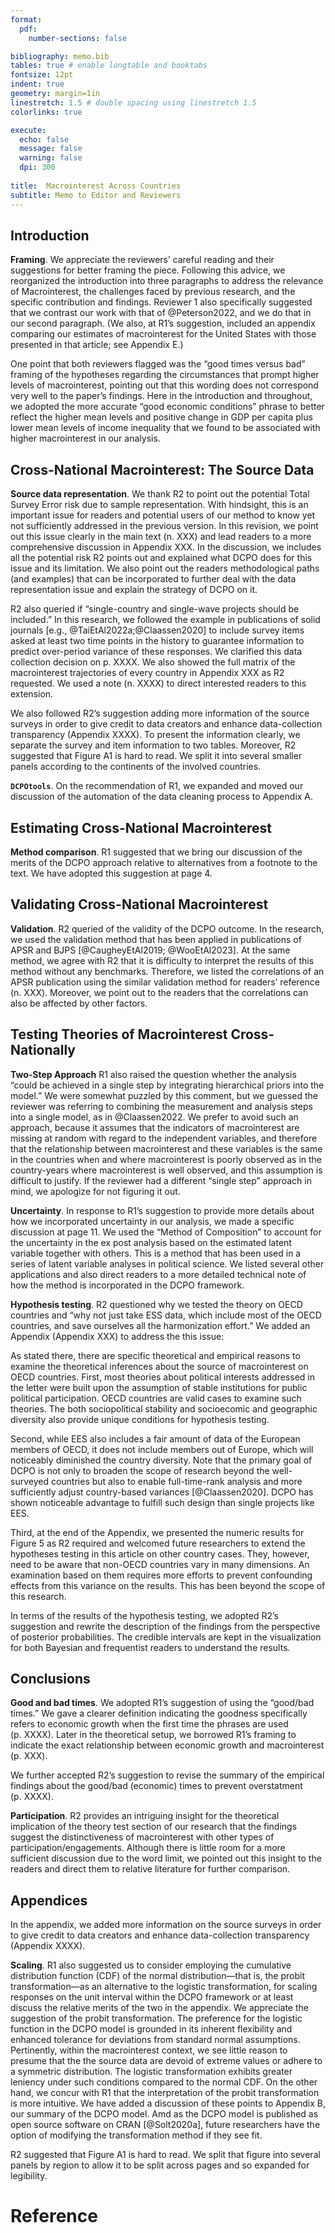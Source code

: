 ```yaml
---
format:
  pdf:
    number-sections: false

bibliography: memo.bib
tables: true # enable longtable and booktabs
fontsize: 12pt
indent: true
geometry: margin=1in
linestretch: 1.5 # double spacing using linestretch 1.5
colorlinks: true

execute:
  echo: false
  message: false
  warning: false
  dpi: 300
    
title:  Macrointerest Across Countries
subtitle: Memo to Editor and Reviewers
---
```


## Introduction {.unnumbered}
**Framing**.
We appreciate the reviewers' careful reading and their suggestions for better framing the piece.
Following this advice, we reorganized the introduction into three paragraphs to address the relevance of Macrointerest, the challenges faced by previous research, and the specific contribution and findings.
Reviewer 1 also specifically suggested that we contrast our work with that of @Peterson2022, and we do that in our second paragraph.
(We also, at R1's suggestion, included an appendix comparing our estimates of macrointerest for the United States with those presented in that article; see Appendix E.)

One point that both reviewers flagged was the "good times versus bad" framing of the hypotheses regarding the circumstances that prompt higher levels of macrointerest, pointing out that this wording does not correspond very well to the paper's findings.
Here in the introduction and throughout, we adopted the more accurate "good economic conditions" phrase to better reflect the higher mean levels and positive change in GDP per capita plus lower mean levels of income inequality that we found to be associated with higher macrointerest in our analysis.

## Cross-National Macrointerest: The Source Data {.unnumbered}
**Source data representation**.
We thank R2 to point out the potential Total Survey Error risk due to sample representation.
With hindsight, this is an important issue for readers and potential users of our method to know yet not sufficiently addressed in the previous version.
In this revision, we point out this issue clearly in the main text (n. XXX) and lead readers to a more comprehensive discussion in Appendix XXX. 
In the discussion, we includes all the potential risk R2 points out and explained what DCPO does for this issue and its limitation. 
We also point out the readers methodological paths (and examples) that can be incorporated to further deal with the data representation issue and explain the strategy of DCPO on it. 

R2 also queried if "single-country and single-wave projects should be included."
In this research, we followed the example in publications of solid journals [e.g., @TaiEtAl2022a;@Claassen2020] to include survey items asked at least two time points in the history to guarantee information to predict over-period variance of these responses.
We clarified this data collection decision on p. XXXX.
We also showed the full matrix of the macrointerest trajectories of every country in Appendix XXX as R2 requested.
We used a note (n. XXXX) to direct interested readers to this extension. 

We also followed R2's suggestion adding more information of the source surveys in order to give credit to data creators and enhance data-collection transparency (Appendix XXXX).
To present the information clearly, we separate the survey and item information to two tables.
Moreover, R2 suggested that Figure A1 is hard to read. 
We split it into several smaller panels according to the continents of the involved countries. 

**`DCPOtools`**.
On the recommendation of R1, we expanded and moved our discussion of the automation of the data cleaning process to Appendix A.


## Estimating Cross-National Macrointerest {.unnumbered}
**Method comparison**. 
R1 suggested that we bring our discussion of the merits of the DCPO approach relative to alternatives from a footnote to the text.
We have adopted this suggestion at page 4.

## Validating Cross-National Macrointerest {.unnumbered}
**Validation**.
R2 queried of the validity of the DCPO outcome.
In the research, we used the validation method that has been applied in publications of  APSR and BJPS [@CaugheyEtAl2019; @WooEtAl2023].
At the same method, we agree with R2 that it is difficulty to interpret the results of this method without any benchmarks. 
Therefore, we listed the correlations of an APSR publication using the similar validation method for readers' reference (n. XXX).
Moreover, we point out to the readers that the correlations can also be affected by other factors.


## Testing Theories of Macrointerest Cross-Nationally {.unnumbered}
**Two-Step Approach**
R1 also raised the question whether the analysis "could be achieved in a single step by integrating hierarchical priors into the model."
We were somewhat puzzled by this comment, but we guessed the reviewer was referring to combining the measurement and analysis steps into a single model, as in @Claassen2022.
We prefer to avoid such an approach, because it assumes that the indicators of macrointerest are missing at random with regard to the independent variables, and therefore that the relationship between macrointerest and these variables is the same in the countries when and where macrointerest is poorly observed as in the country-years where macrointerest is well observed, and this assumption is difficult to justify.
If the reviewer had a different "single step" approach in mind, we apologize for not figuring it out.

**Uncertainty**. 
In response to R1's suggestion to provide more details about how we incorporated uncertainty in our analysis, we made a specific discussion at page 11. 
We used the "Method of Composition" to account for the uncertainty in the ex post analysis based on the estimated latent variable together with others. 
This is a method that has been used in a series of latent variable analyses in political science. 
We listed several other applications and also direct readers to a more detailed technical note of how the method is incorporated in the DCPO framework.

**Hypothesis testing**.
R2 questioned why we tested the theory on OECD countries and "why not just take ESS data, which include most of the OECD countries, and save ourselves all the harmonization effort."
We added an Appendix (Appendix XXX) to address the this issue:

As stated there, there are specific theoretical and empirical reasons to examine the theoretical inferences about the source of macrointerest on OECD countries. 
First, most theories about political interests addressed in the letter were built upon the assumption of stable institutions for public political participation. 
OECD countries are valid cases to examine such theories.
The both sociopolitical stability and socioecomic and geographic diversity also provide unique conditions for hypothesis testing.

Second, while EES also includes a fair amount of data of the European members of OECD, it does not include members out of Europe, which will noticeably diminished the country diversity.
Note that the primary goal of DCPO is not only to broaden the scope of research beyond the well-surveyed countries but also to enable full-time-rank analysis and more sufficiently adjust country-based variances [@Claassen2020]. 
DCPO has shown noticeable advantage to fulfill such design than single projects like EES. 

Third, at the end of the Appendix, we presented the numeric results for Figure 5 as R2 required and welcomed future researchers to extend the hypotheses testing in this article on other country cases. 
They, however, need to be aware that non-OECD countries vary in many dimensions.
An examination based on them requires more efforts to prevent confounding effects from this variance on the results. 
This has been beyond the scope of this research.

In terms of the results of the hypothesis testing, we adopted R2's suggestion and rewrite the description of the findings from the perspective of posterior probabilities. 
The credible intervals are kept in the visualization for both Bayesian and frequentist readers to understand the results.




## Conclusions
**Good and bad times**.
We adopted R1's suggestion of using the "good/bad times."
We gave a clearer definition indicating the goodness specifically refers to economic growth when the first time the phrases are used (p. XXXX).
Later in the theoretical setup, we borrowed R1's framing to indicate the exact relationship between economic growth and macrointerest (p. XXX).

We further accepted R2's suggestion to revise the summary of the empirical findings about the good/bad (economic) times to prevent overstatment (p. XXXX).

**Participation**.
R2 provides an intriguing insight for the theoretical implication of the theory test section of our research that the findings suggest the distinctiveness of macrointerest with other types of participation/engagements. 
Although there is little room for a more sufficient discussion due to the word limit, we pointed out this insight to the readers and direct them to relative literature for further comparison.

## Appendices

In the appendix, we added more information on the source surveys in order to give credit to data creators and enhance data-collection transparency (Appendix XXXX).

**Scaling**. 
R1 also suggested us to consider employing the cumulative distribution function (CDF) of the normal distribution---that is, the probit transformation---as an alternative to the logistic transformation, for scaling responses on the unit interval within the DCPO framework or at least discuss the relative merits of the two in the appendix.
We appreciate the suggestion of the probit transformation.
The preference for the logistic function in the DCPO model is grounded in its inherent flexibility and enhanced tolerance for deviations from standard normal assumptions. 
Pertinently, within the macrointerest context, we see little reason to presume that the the source data are devoid of extreme values or adhere to a symmetric distribution. 
The logistic transformation exhibits greater leniency under such conditions compared to the normal CDF. 
On the other hand, we concur with R1 that the interpretation of the probit transformation is more intuitive.
We have added a discussion of these points to Appendix B, our summary of the DCPO model.
Amd as the DCPO model is published as open source software on CRAN [@Solt2020a], future researchers have the option of modifying the transformation method if they see fit. 

R2 suggested that Figure A1 is hard to read. 
We split that figure into several panels by region to allow it to be split across pages and so expanded for legibility. 

# Reference {-}